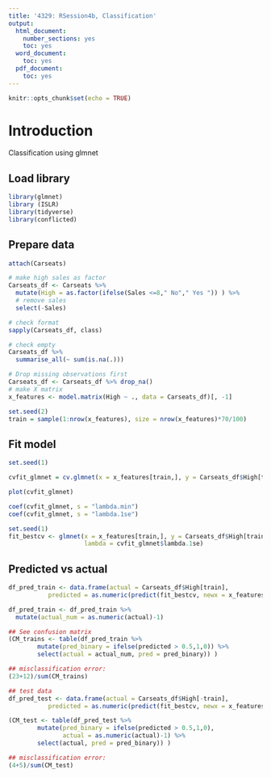 ```yaml
---
title: '4329: RSession4b, Classification'
output:
  html_document:
    number_sections: yes
    toc: yes
  word_document:
    toc: yes
  pdf_document:
    toc: yes
---
```


```r
knitr::opts_chunk$set(echo = TRUE)
```

# Introduction

Classification using glmnet 

## Load library

```r
library(glmnet)
library (ISLR)
library(tidyverse)
library(conflicted)


```

## Prepare data

```r
attach(Carseats)

# make high sales as factor
Carseats_df <- Carseats %>%
  mutate(High = as.factor(ifelse(Sales <=8," No"," Yes ")) ) %>%
  # remove sales
  select(-Sales)

# check format
sapply(Carseats_df, class)

# check empty
Carseats_df %>% 
  summarise_all(~ sum(is.na(.)))

# Drop missing observations first
Carseats_df <- Carseats_df %>% drop_na()
# make X matrix
x_features <- model.matrix(High ~ ., data = Carseats_df)[, -1]

set.seed(2)
train = sample(1:nrow(x_features), size = nrow(x_features)*70/100)

```

## Fit model

```r
set.seed(1)

cvfit_glmnet = cv.glmnet(x = x_features[train,], y = Carseats_df$High[train], family = "binomial", type.measure = "deviance")

plot(cvfit_glmnet)

coef(cvfit_glmnet, s = "lambda.min")
coef(cvfit_glmnet, s = "lambda.1se")

set.seed(1)
fit_bestcv <- glmnet(x = x_features[train,], y = Carseats_df$High[train], family = "binomial", 
                     lambda = cvfit_glmnet$lambda.1se)

```

## Predicted vs actual

```r
df_pred_train <- data.frame(actual = Carseats_df$High[train],
           predicted = as.numeric(predict(fit_bestcv, newx = x_features[train,], type = "response")))

df_pred_train <- df_pred_train %>%
  mutate(actual_num = as.numeric(actual)-1)

## See confusion matrix
(CM_trains <- table(df_pred_train %>% 
        mutate(pred_binary = ifelse(predicted > 0.5,1,0)) %>%
        select(actual = actual_num, pred = pred_binary)) )

## misclassification error:
(23+12)/sum(CM_trains)

## test data
df_pred_test <- data.frame(actual = Carseats_df$High[-train],
           predicted = as.numeric(predict(fit_bestcv, newx = x_features[-train,], type = "response")))

(CM_test <- table(df_pred_test %>% 
        mutate(pred_binary = ifelse(predicted > 0.5,1,0),
               actual = as.numeric(actual)-1) %>%
        select(actual, pred = pred_binary)) )

## misclassification error:
(4+5)/sum(CM_test)

```




